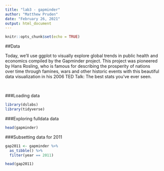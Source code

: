 ```yaml
---
title: "lab3 - gapminder"
author: "Matthew Pruden"
date: "February 26, 2021"
output: html_document
---
```


```r
knitr::opts_chunk$set(echo = TRUE)
```

##Data

Today, we’ll use ggplot to visually explore global trends in public health and economics compiled by the Gapminder project. This project was pioneered by Hans Rosling, who is famous for describing the prosperity of nations over time through famines, wars and other historic events with this beautiful data visualization in his 2006 TED Talk: The best stats you’ve ever seen.

<br>

###Loading data
```r
library(dslabs)
library(tidyverse)
```

###Exploring fulldata data
```r
head(gapminder)
```

###Subsetting data for 2011
```r
gap2011 <- gapminder %>% 
  as_tibble() %>% 
  filter(year == 2011)

head(gap2011)
```

<br>





